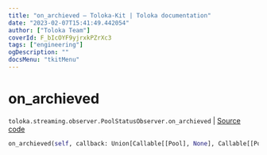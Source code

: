 ```yaml
---
title: "on_archieved — Toloka-Kit | Toloka documentation"
date: "2023-02-07T15:41:49.442054"
author: ["Toloka Team"]
coverId: F_bIcOYF9yjrxkPZrXc3
tags: ["engineering"]
ogDescription: ""
docsMenu: "tkitMenu"
---
```


# on_archieved
`toloka.streaming.observer.PoolStatusObserver.on_archieved` | [Source code](https://github.com/Toloka/toloka-kit/blob/v1.1.3/src/streaming/observer.py#L230)

```python
on_archieved(self, callback: Union[Callable[[Pool], None], Callable[[Pool], Awaitable[None]]])
```